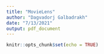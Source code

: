 ```yaml
---
title: "MovieLens"
author: "Dagvadorj Galbadrakh"
date: "7/13/2021"
output: pdf_document
---
```


```r
knitr::opts_chunk$set(echo = TRUE)
```

